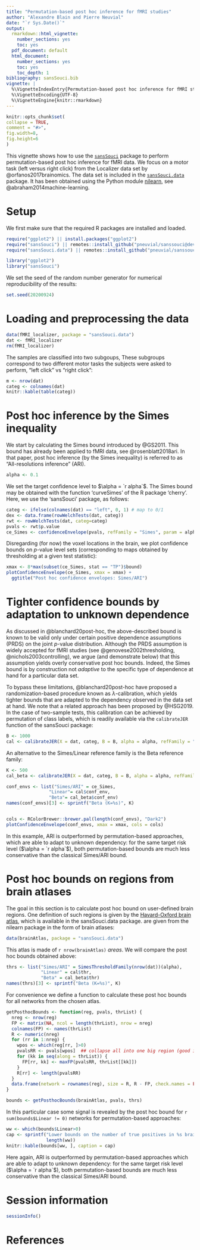 ```yaml
---
title: "Permutation-based post hoc inference for fMRI studies"
author: "Alexandre Blain and Pierre Neuvial"
date: "`r Sys.Date()`"
output:
  rmarkdown::html_vignette:
    number_sections: yes
    toc: yes
  pdf_document: default
  html_document:
    number_sections: yes
    toc: yes
    toc_depth: 1
bibliography: sansSouci.bib
vignette: |
  %\VignetteIndexEntry{Permutation-based post hoc inference for fMRI studies} 
  %\VignetteEncoding{UTF-8} 
  %\VignetteEngine{knitr::rmarkdown}
---
```



```r
knitr::opts_chunk$set(
collapse = TRUE,
comment = "#>",
fig.width=8,
fig.height=6
)
```


This vignette shows how to use the [`sansSouci`](https://github.com/pneuvial/sanssouci) package to perform permutation-based post hoc inference for fMRI data. We focus on a motor task (left versus right click) from the Localizer data set by @orfanos2017brainomics. The data set is included in the [`sansSouci.data`](https://github.com/pneuvial/sanssouci.data) package. It has been obtained using the Python module [nilearn](http://nilearn.github.io/), see @abraham2014machine-learning.

# Setup

We first make sure that the required R packages are installed and loaded.

```r
require("ggplot2") || install.packages("ggplot2")
require("sansSouci") || remotes::install_github("pneuvial/sanssouci@develop")
require("sansSouci.data") || remotes::install_github("pneuvial/sanssouci.data")
```


```r
library("ggplot2")
library("sansSouci")
```

We set the seed of the random number generator for numerical reproducibility of the results:
```r
set.seed(20200924)
```


# Loading and preprocessing the data

```r
data(fMRI_localizer, package = "sansSouci.data")
dat <- fMRI_localizer
rm(fMRI_localizer)
```

The samples are classified into two subgoups, These subgroups correspond to two different motor tasks the subjects were asked to perform, "left click" vs "right click":

```r
m <- nrow(dat)
categ <- colnames(dat)
knitr::kable(table(categ))
```

# Post hoc inference by the Simes inequality

We start by calculating the Simes bound introduced by @GS2011. This bound has already been applied to fMRI data, see @rosenblatt2018ari. In that paper, post hoc inference (by the Simes inequality) is referred to as "All-resolutions inference" (ARI).

```r
alpha <- 0.1
```

We set the target confidence level to $\alpha = `r alpha`$. The Simes bound may be obtained with the function 'curveSimes' of the R package 'cherry'. Here, we use the 'sansSouci' package, as follows:


```r
categ <- ifelse(colnames(dat) == "left", 0, 1) # map to 0/1
dex <- data.frame(rowWelchTests(dat, categ))
rwt <- rowWelchTests(dat, categ=categ)
pvals <- rwt$p.value
ce_Simes <- confidenceEnvelope(pvals, refFamily = "Simes", param = alpha)
```

Disregarding (for now) the voxel locations in the brain, we plot confidence bounds on $p$-value level sets (corresponding to maps obtained by thresholding at a given test statistic):

```r
xmax <- 8*max(subset(ce_Simes, stat == "TP")$bound)
plotConfidenceEnvelope(ce_Simes, xmax = xmax) +
  ggtitle("Post hoc confidence envelopes: Simes/ARI")
```

# Tighter confidence bounds by adaptation to unknown dependence 

As discussed in @blanchard20post-hoc, the above-described bound is known to be valid only under certain positive dependence assumptions (PRDS) on the joint $p$-value distribution. Although the PRDS assumption is widely accepted for fMRI studies (see @genovese2002thresholding, @nichols2003controlling), we argue (and demonstrate below) that this assumption yields overly conservative post hoc bounds. Indeed, the Simes bound is by construction not *adaptive* to the specific type of dependence at hand for a particular data set.


To bypass these limitations, @blanchard20post-hoc have proposed a randomization-based procedure known as $\lambda$-calibration, which yields tighter bounds that are adapted to the dependency observed in the data set at hand. We note that a related approach has been proposed by @HSG2019. In the case of two-sample tests, this calibration can be achieved by permutation of class labels, which is readily available via the `calibrateJER` function of the sansSouci package:


```r
B <- 1000
cal <- calibrateJER(X = dat, categ, B = B, alpha = alpha, refFamily = "Simes")
```

An alternative to the Simes/Linear reference family is the Beta reference family:

```r
K <- 500
cal_beta <- calibrateJER(X = dat, categ, B = B, alpha = alpha, refFamily = "Beta", K = K)
```


```r
conf_envs <- list("Simes/ARI" = ce_Simes, 
                "Linear"= cal$conf_env,
                "Beta"= cal_beta$conf_env)
names(conf_envs)[3] <- sprintf("Beta (K=%s)", K)


cols <- RColorBrewer::brewer.pal(length(conf_envs), "Dark2")
plotConfidenceEnvelope(conf_envs, xmax = xmax, cols = cols)
```

In this example, ARI is outperformed by permutation-based approaches, which are able to adapt to unknown dependency: for the same target risk level ($\alpha = `r alpha`$), both permutation-based bounds are much less conservative than the classical Simes/ARI bound. 

# Post hoc bounds on regions from brain atlases

The goal in this section is to calculate post hoc bound on user-defined brain regions. One definition of such regions is given by the [Havard-Oxford brain atlas](), which is available in the sansSouci.data package. 
are given from the nilearn package in the form of brain atlases:

```r
data(brainAtlas, package = "sansSouci.data")
```

This atlas is made of `r nrow(brainAtlas)` *areas*. We will compare the post hoc bounds obtained above:

```r
thrs <- list("Simes/ARI" = SimesThresholdFamily(nrow(dat))(alpha),
             "Linear" = cal$thr,
             "Beta" = cal_beta$thr)
names(thrs)[3] <- sprintf("Beta (K=%s)", K)

```

For convenience we define a function to calculate these post hoc bounds for all networks from the chosen atlas.

```r
getPosthocBounds <- function(reg, pvals, thrList) {
  nreg <- nrow(reg)
  FP <- matrix(NA, ncol = length(thrList), nrow = nreg)
  colnames(FP) <- names(thrList)
  R <- numeric(nreg)
  for (rr in 1:nreg) {
    wpos <- which(reg[rr, ]>0)
    pvalsRR <- pvals[wpos]  ## collapse all into one big region (good idea?)
    for (kk in seq(along = thrList)) {
      FP[rr, kk] <- maxFP(pvalsRR, thrList[[kk]])
    }
    R[rr] <- length(pvalsRR)
  }
  data.frame(network = rownames(reg), size = R, R - FP, check.names = FALSE)
}
```


```r
bounds <- getPosthocBounds(brainAtlas, pvals, thrs)
```

In this particular case some signal is revealed by the post hoc bound for `r sum(bounds$Linear != 0)` networks for permutation-based approaches:

```r
ww <- which(bounds$Linear>0)
cap <- sprintf("Lower bounds on the number of true positives in %s brain regions.",
               length(ww))
knitr::kable(bounds[ww, ], caption = cap)
```

Here again, ARI is outperformed by permutation-based approaches which are able to adapt to unknown dependency: for the same target risk level ($\alpha = `r alpha`$), both permutation-based bounds are much less conservative than the classical Simes/ARI bound.

# Session information

```r
sessionInfo()
```

# References